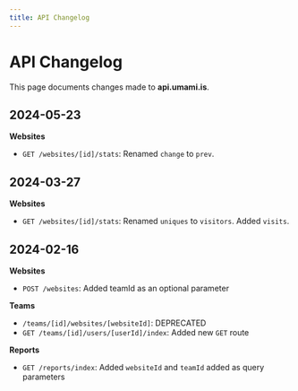 ```yaml
---
title: API Changelog
---
```


# API Changelog

This page documents changes made to **api.umami.is**.

## 2024-05-23

**Websites**

- `GET /websites/[id]/stats`: Renamed `change` to `prev`.

## 2024-03-27

**Websites**

- `GET /websites/[id]/stats`: Renamed `uniques` to `visitors`. Added `visits`.

## 2024-02-16

**Websites**

- `POST /websites`: Added teamId as an optional parameter

**Teams**

- `/teams/[id]/websites/[websiteId]`: DEPRECATED
- `GET /teams/[id]/users/[userId]/index`: Added new `GET` route

**Reports**

- `GET /reports/index`: Added `websiteId` and `teamId` added as query parameters
